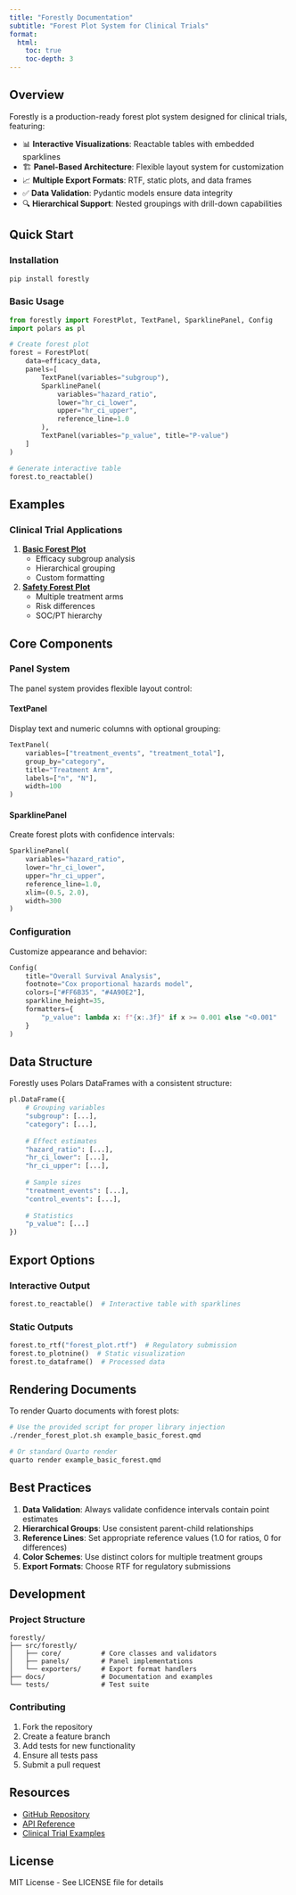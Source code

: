 ```yaml
---
title: "Forestly Documentation"
subtitle: "Forest Plot System for Clinical Trials"
format:
  html:
    toc: true
    toc-depth: 3
---
```


## Overview

Forestly is a production-ready forest plot system designed for clinical trials, featuring:

- 📊 **Interactive Visualizations**: Reactable tables with embedded sparklines
- 🏗️ **Panel-Based Architecture**: Flexible layout system for customization
- 📈 **Multiple Export Formats**: RTF, static plots, and data frames
- ✅ **Data Validation**: Pydantic models ensure data integrity
- 🔍 **Hierarchical Support**: Nested groupings with drill-down capabilities

## Quick Start

### Installation

```bash
pip install forestly
```

### Basic Usage

```python
from forestly import ForestPlot, TextPanel, SparklinePanel, Config
import polars as pl

# Create forest plot
forest = ForestPlot(
    data=efficacy_data,
    panels=[
        TextPanel(variables="subgroup"),
        SparklinePanel(
            variables="hazard_ratio",
            lower="hr_ci_lower",
            upper="hr_ci_upper",
            reference_line=1.0
        ),
        TextPanel(variables="p_value", title="P-value")
    ]
)

# Generate interactive table
forest.to_reactable()
```

## Examples

### Clinical Trial Applications

1. [**Basic Forest Plot**](example_basic_forest.qmd)
   - Efficacy subgroup analysis
   - Hierarchical grouping
   - Custom formatting

2. [**Safety Forest Plot**](example_safety_forest.qmd)
   - Multiple treatment arms
   - Risk differences
   - SOC/PT hierarchy

## Core Components

### Panel System

The panel system provides flexible layout control:

#### TextPanel
Display text and numeric columns with optional grouping:

```python
TextPanel(
    variables=["treatment_events", "treatment_total"],
    group_by="category",
    title="Treatment Arm",
    labels=["n", "N"],
    width=100
)
```

#### SparklinePanel
Create forest plots with confidence intervals:

```python
SparklinePanel(
    variables="hazard_ratio",
    lower="hr_ci_lower",
    upper="hr_ci_upper",
    reference_line=1.0,
    xlim=(0.5, 2.0),
    width=300
)
```

### Configuration

Customize appearance and behavior:

```python
Config(
    title="Overall Survival Analysis",
    footnote="Cox proportional hazards model",
    colors=["#FF6B35", "#4A90E2"],
    sparkline_height=35,
    formatters={
        "p_value": lambda x: f"{x:.3f}" if x >= 0.001 else "<0.001"
    }
)
```

## Data Structure

Forestly uses Polars DataFrames with a consistent structure:

```python
pl.DataFrame({
    # Grouping variables
    "subgroup": [...],
    "category": [...],
    
    # Effect estimates
    "hazard_ratio": [...],
    "hr_ci_lower": [...],
    "hr_ci_upper": [...],
    
    # Sample sizes
    "treatment_events": [...],
    "control_events": [...],
    
    # Statistics
    "p_value": [...]
})
```

## Export Options

### Interactive Output
```python
forest.to_reactable()  # Interactive table with sparklines
```

### Static Outputs
```python
forest.to_rtf("forest_plot.rtf")  # Regulatory submission
forest.to_plotnine()  # Static visualization
forest.to_dataframe()  # Processed data
```

## Rendering Documents

To render Quarto documents with forest plots:

```bash
# Use the provided script for proper library injection
./render_forest_plot.sh example_basic_forest.qmd

# Or standard Quarto render
quarto render example_basic_forest.qmd
```

## Best Practices

1. **Data Validation**: Always validate confidence intervals contain point estimates
2. **Hierarchical Groups**: Use consistent parent-child relationships
3. **Reference Lines**: Set appropriate reference values (1.0 for ratios, 0 for differences)
4. **Color Schemes**: Use distinct colors for multiple treatment groups
5. **Export Formats**: Choose RTF for regulatory submissions

## Development

### Project Structure
```
forestly/
├── src/forestly/
│   ├── core/          # Core classes and validators
│   ├── panels/        # Panel implementations
│   └── exporters/     # Export format handlers
├── docs/              # Documentation and examples
└── tests/             # Test suite
```

### Contributing

1. Fork the repository
2. Create a feature branch
3. Add tests for new functionality
4. Ensure all tests pass
5. Submit a pull request

## Resources

- [GitHub Repository](https://github.com/yourusername/forestly)
- [API Reference](api_reference.html)
- [Clinical Trial Examples](clinical_examples.html)

## License

MIT License - See LICENSE file for details